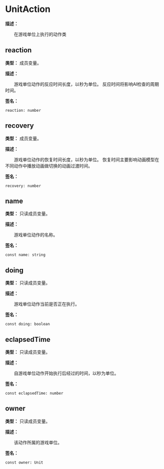 
# UnitAction

**描述：**

&emsp;&emsp;在游戏单位上执行的动作类

## reaction

**类型：** 成员变量。

**描述：**

&emsp;&emsp;游戏单位动作的反应时间长度，以秒为单位。
反应时间将影响AI检查的周期时间。

**签名：**
```tl
reaction: number
```

## recovery

**类型：** 成员变量。

**描述：**

&emsp;&emsp;游戏单位动作的恢复时间长度，以秒为单位。
恢复时间主要影响动画模型在不同动作中播放动画做切换的动画过渡时间。

**签名：**
```tl
recovery: number
```

## name

**类型：** 只读成员变量。

**描述：**

&emsp;&emsp;游戏单位动作的名称。

**签名：**
```tl
const name: string
```

## doing

**类型：** 只读成员变量。

**描述：**

&emsp;&emsp;游戏单位动作当前是否正在执行。

**签名：**
```tl
const doing: boolean
```

## eclapsedTime

**类型：** 只读成员变量。

**描述：**

&emsp;&emsp;自游戏单位动作开始执行后经过的时间，以秒为单位。

**签名：**
```tl
const eclapsedTime: number
```

## owner

**类型：** 只读成员变量。

**描述：**

&emsp;&emsp;该动作所属的游戏单位。

**签名：**
```tl
const owner: Unit
```